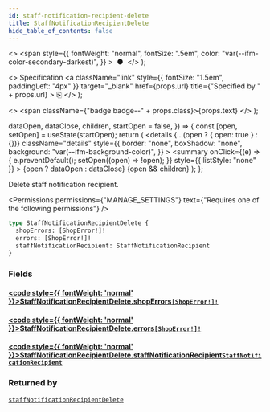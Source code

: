 ```yaml
---
id: staff-notification-recipient-delete
title: StaffNotificationRecipientDelete
hide_table_of_contents: false
---
```


  <>
    <span
      style={{
        fontWeight: "normal",
        fontSize: ".5em",
        color: "var(--ifm-color-secondary-darkest)",
      }}
    >
      &nbsp;●&nbsp;
    </span>
  </>
);

  <>
    Specification
    <a
      className="link"
      style={{ fontSize: "1.5em", paddingLeft: "4px" }}
      target="\_blank"
      href={props.url}
      title={"Specified by " + props.url}
    >
      ⎘
    </a>
  </>
);

  <>
    <span className={"badge badge--" + props.class}>{props.text}</span>
  </>
);


  dataOpen,
  dataClose,
  children,
  startOpen = false,
}) => {
  const [open, setOpen] = useState(startOpen);
  return (
    <details
      {...(open ? { open: true } : {})}
      className="details"
      style={{
        border: "none",
        boxShadow: "none",
        background: "var(--ifm-background-color)",
      }}
    >
      <summary
        onClick={(e) => {
          e.preventDefault();
          setOpen((open) => !open);
        }}
        style={{ listStyle: "none" }}
      >
        {open ? dataOpen : dataClose}
      </summary>
      {open && children}
    </details>
  );
};

Delete staff notification recipient.

<Permissions
  permissions={"MANAGE_SETTINGS"}
  text={"Requires one of the following permissions"}
/>

```graphql
type StaffNotificationRecipientDelete {
  shopErrors: [ShopError!]!
  errors: [ShopError!]!
  staffNotificationRecipient: StaffNotificationRecipient
}
```

### Fields

#### [<code style={{ fontWeight: 'normal' }}>StaffNotificationRecipientDelete.<b>shopErrors</b></code>](#)<Bullet />[`[ShopError!]!`](../../../api-reference/shop/objects/shop-error) <Badge class="secondary" text="deprecated"/> <Badge class="secondary" text="non-null"/> <Badge class="secondary" text="object"/>

> <Badge
>   class="warning"
>   text="DEPRECATED: This field will be removed in Saleor 4.0. Use `errors` field instead."
> />

#### [<code style={{ fontWeight: 'normal' }}>StaffNotificationRecipientDelete.<b>errors</b></code>](#)<Bullet />[`[ShopError!]!`](../../../api-reference/shop/objects/shop-error) <Badge class="secondary" text="non-null"/> <Badge class="secondary" text="object"/>

>

#### [<code style={{ fontWeight: 'normal' }}>StaffNotificationRecipientDelete.<b>staffNotificationRecipient</b></code>](#)<Bullet />[`StaffNotificationRecipient`](../../../api-reference/miscellaneous/objects/staff-notification-recipient) <Badge class="secondary" text="object"/>

>

### Returned by

[`staffNotificationRecipientDelete`](../../../api-reference/users/mutations/staff-notification-recipient-delete) <Badge class="secondary" text="mutation"/>

